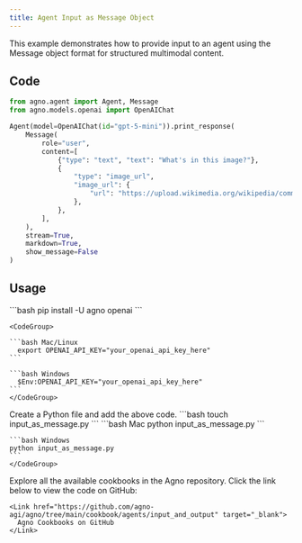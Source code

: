 ```yaml
---
title: Agent Input as Message Object
---
```


This example demonstrates how to provide input to an agent using the Message object format for structured multimodal content.

## Code

```python input_as_message.py
from agno.agent import Agent, Message
from agno.models.openai import OpenAIChat

Agent(model=OpenAIChat(id="gpt-5-mini")).print_response(
    Message(
        role="user",
        content=[
            {"type": "text", "text": "What's in this image?"},
            {
                "type": "image_url",
                "image_url": {
                    "url": "https://upload.wikimedia.org/wikipedia/commons/thumb/d/dd/Gfp-wisconsin-madison-the-nature-boardwalk.jpg/2560px-Gfp-wisconsin-madison-the-nature-boardwalk.jpg",
                },
            },
        ],
    ),
    stream=True,
    markdown=True,
    show_message=False
)
```

## Usage

<Steps>
  <Snippet file="create-venv-step.mdx" />

  <Step title="Install libraries">
    ```bash
    pip install -U agno openai
    ```
  </Step>

  <Step title="Export your OpenAI API key">

    <CodeGroup>

    ```bash Mac/Linux
      export OPENAI_API_KEY="your_openai_api_key_here"
    ```

    ```bash Windows
      $Env:OPENAI_API_KEY="your_openai_api_key_here"
    ```
    </CodeGroup> 
  </Step>

  <Step title="Create a Python file">
    Create a Python file and add the above code.
    ```bash
    touch input_as_message.py
    ```
  </Step>

  <Step title="Run Agent">
    <CodeGroup>
    ```bash Mac
    python input_as_message.py
    ```
    
    ```bash Windows
    python input_as_message.py
    ```
    </CodeGroup>
  </Step>

  <Step title="Find All Cookbooks">
    Explore all the available cookbooks in the Agno repository. Click the link below to view the code on GitHub:

    <Link href="https://github.com/agno-agi/agno/tree/main/cookbook/agents/input_and_output" target="_blank">
      Agno Cookbooks on GitHub
    </Link>
  </Step>
</Steps>